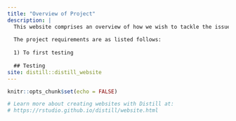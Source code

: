 ```yaml
---
title: "Overview of Project"
description: |
  This website comprises an overview of how we wish to tackle the issue of site selection and analysis of a suitable site for the new Jakarta capital city.
  
  The project requirements are as listed follows:
  
  1) To first testing 
  
  ## Testing
site: distill::distill_website
---
```


```r
knitr::opts_chunk$set(echo = FALSE)

# Learn more about creating websites with Distill at:
# https://rstudio.github.io/distill/website.html

```


